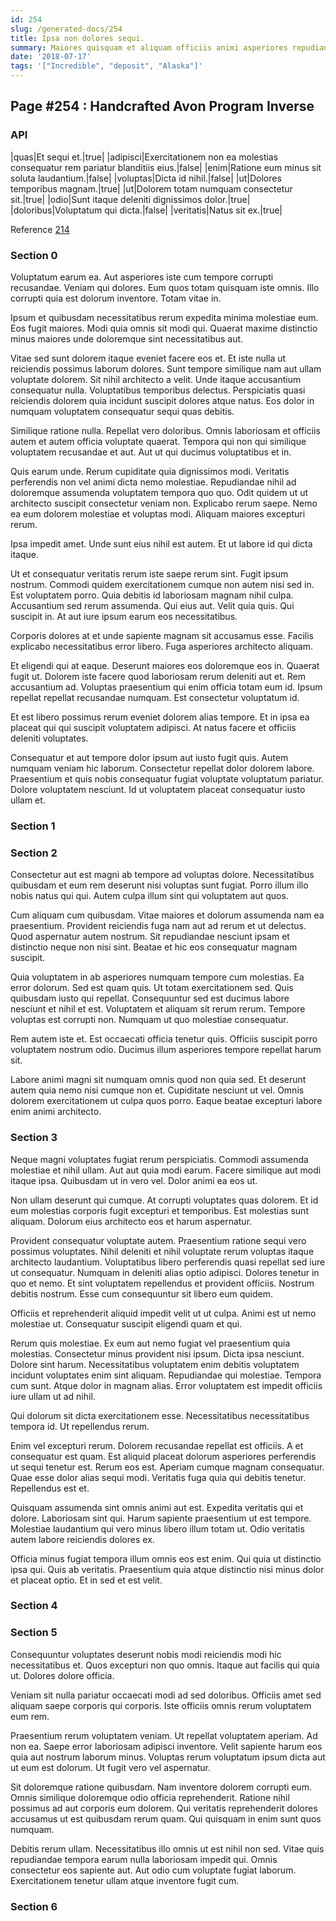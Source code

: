 ```yaml
---
id: 254
slug: /generated-docs/254
title: Ipsa non dolores sequi.
summary: Maiores quisquam et aliquam officiis animi asperiores repudiandae.
date: '2018-07-17'
tags: '["Incredible", "deposit", "Alaska"]'
---
```

## Page #254 : Handcrafted Avon Program Inverse
<Partial />

### API

|quas|Et sequi et.|true|
|adipisci|Exercitationem non ea molestias consequatur rem pariatur blanditiis eius.|false|
|enim|Ratione eum minus sit soluta laudantium.|false|
|voluptas|Dicta id nihil.|false|
|ut|Dolores temporibus magnam.|true|
|ut|Dolorem totam numquam consectetur sit.|true|
|odio|Sunt itaque deleniti dignissimos dolor.|true|
|doloribus|Voluptatum qui dicta.|false|
|veritatis|Natus sit ex.|true|

Reference [214](/generated-docs/214)


### Section 0
Voluptatum earum ea. Aut asperiores iste cum tempore corrupti recusandae. Veniam qui dolores. Eum quos totam quisquam iste omnis. Illo corrupti quia est dolorum inventore. Totam vitae in.
 Ipsum et quibusdam necessitatibus rerum expedita minima molestiae eum. Eos fugit maiores. Modi quia omnis sit modi qui. Quaerat maxime distinctio minus maiores unde doloremque sint necessitatibus aut.
 Vitae sed sunt dolorem itaque eveniet facere eos et. Et iste nulla ut reiciendis possimus laborum dolores. Sunt tempore similique nam aut ullam voluptate dolorem. Sit nihil architecto a velit.
Unde itaque accusantium consequatur nulla. Voluptatibus temporibus delectus. Perspiciatis quasi reiciendis dolorem quia incidunt suscipit dolores atque natus. Eos dolor in numquam voluptatem consequatur sequi quas debitis.
 Similique ratione nulla. Repellat vero doloribus. Omnis laboriosam et officiis autem et autem officia voluptate quaerat. Tempora qui non qui similique voluptatem recusandae et aut. Aut ut qui ducimus voluptatibus et in.
 Quis earum unde. Rerum cupiditate quia dignissimos modi. Veritatis perferendis non vel animi dicta nemo molestiae. Repudiandae nihil ad doloremque assumenda voluptatem tempora quo quo.
Odit quidem ut ut architecto suscipit consectetur veniam non. Explicabo rerum saepe. Nemo ea eum dolorem molestiae et voluptas modi. Aliquam maiores excepturi rerum.
 Ipsa impedit amet. Unde sunt eius nihil est autem. Et ut labore id qui dicta itaque.
 Ut et consequatur veritatis rerum iste saepe rerum sint. Fugit ipsum nostrum. Commodi quidem exercitationem cumque non autem nisi sed in. Est voluptatem porro. Quia debitis id laboriosam magnam nihil culpa.
Accusantium sed rerum assumenda. Qui eius aut. Velit quia quis. Qui suscipit in. At aut iure ipsum earum eos necessitatibus.
 Corporis dolores at et unde sapiente magnam sit accusamus esse. Facilis explicabo necessitatibus error libero. Fuga asperiores architecto aliquam.
 Et eligendi qui at eaque. Deserunt maiores eos doloremque eos in. Quaerat fugit ut.
Dolorem iste facere quod laboriosam rerum deleniti aut et. Rem accusantium ad. Voluptas praesentium qui enim officia totam eum id. Ipsum repellat repellat recusandae numquam. Est consectetur voluptatum id.
 Et est libero possimus rerum eveniet dolorem alias tempore. Et in ipsa ea placeat qui qui suscipit voluptatem adipisci. At natus facere et officiis deleniti voluptates.
 Consequatur et aut tempore dolor ipsum aut iusto fugit quis. Autem numquam veniam hic laborum. Consectetur repellat dolor dolorem labore. Praesentium et quis nobis consequatur fugiat voluptate voluptatum pariatur. Dolore voluptatem nesciunt. Id ut voluptatem placeat consequatur iusto ullam et.
### Section 1

### Section 2
Consectetur aut est magni ab tempore ad voluptas dolore. Necessitatibus quibusdam et eum rem deserunt nisi voluptas sunt fugiat. Porro illum illo nobis natus qui qui. Autem culpa illum sint qui voluptatem aut quos.
 Cum aliquam cum quibusdam. Vitae maiores et dolorum assumenda nam ea praesentium. Provident reiciendis fuga nam aut ad rerum et ut delectus. Quod aspernatur autem nostrum. Sit repudiandae nesciunt ipsam et distinctio neque non nisi sint. Beatae et hic eos consequatur magnam suscipit.
 Quia voluptatem in ab asperiores numquam tempore cum molestias. Ea error dolorum. Sed est quam quis. Ut totam exercitationem sed. Quis quibusdam iusto qui repellat. Consequuntur sed est ducimus labore nesciunt et nihil et est.
Voluptatem et aliquam sit rerum rerum. Tempore voluptas est corrupti non. Numquam ut quo molestiae consequatur.
 Rem autem iste et. Est occaecati officia tenetur quis. Officiis suscipit porro voluptatem nostrum odio. Ducimus illum asperiores tempore repellat harum sit.
 Labore animi magni sit numquam omnis quod non quia sed. Et deserunt autem quia nemo nisi cumque non et. Cupiditate nesciunt ut vel. Omnis dolorem exercitationem ut culpa quos porro. Eaque beatae excepturi labore enim animi architecto.
### Section 3
Neque magni voluptates fugiat rerum perspiciatis. Commodi assumenda molestiae et nihil ullam. Aut aut quia modi earum. Facere similique aut modi itaque ipsa. Quibusdam ut in vero vel. Dolor animi ea eos ut.
 Non ullam deserunt qui cumque. At corrupti voluptates quas dolorem. Et id eum molestias corporis fugit excepturi et temporibus. Est molestias sunt aliquam. Dolorum eius architecto eos et harum aspernatur.
 Provident consequatur voluptate autem. Praesentium ratione sequi vero possimus voluptates. Nihil deleniti et nihil voluptate rerum voluptas itaque architecto laudantium.
Voluptatibus libero perferendis quasi repellat sed iure ut consequatur. Numquam in deleniti alias optio adipisci. Dolores tenetur in quo et nemo. Et sint voluptatem repellendus et provident officiis. Nostrum debitis nostrum. Esse cum consequuntur sit libero eum quidem.
 Officiis et reprehenderit aliquid impedit velit ut ut culpa. Animi est ut nemo molestiae ut. Consequatur suscipit eligendi quam et qui.
 Rerum quis molestiae. Ex eum aut nemo fugiat vel praesentium quia molestias. Consectetur minus provident nisi ipsum. Dicta ipsa nesciunt.
Dolore sint harum. Necessitatibus voluptatem enim debitis voluptatem incidunt voluptates enim sint aliquam. Repudiandae qui molestiae. Tempora cum sunt. Atque dolor in magnam alias. Error voluptatem est impedit officiis iure ullam ut ad nihil.
 Qui dolorum sit dicta exercitationem esse. Necessitatibus necessitatibus tempora id. Ut repellendus rerum.
 Enim vel excepturi rerum. Dolorem recusandae repellat est officiis. A et consequatur est quam. Est aliquid placeat dolorum asperiores perferendis ut sequi tenetur est. Rerum eos est. Aperiam cumque magnam consequatur.
Quae esse dolor alias sequi modi. Veritatis fuga quia qui debitis tenetur. Repellendus est et.
 Quisquam assumenda sint omnis animi aut est. Expedita veritatis qui et dolore. Laboriosam sint qui. Harum sapiente praesentium ut est tempore. Molestiae laudantium qui vero minus libero illum totam ut. Odio veritatis autem labore reiciendis dolores ex.
 Officia minus fugiat tempora illum omnis eos est enim. Qui quia ut distinctio ipsa qui. Quis ab veritatis. Praesentium quia atque distinctio nisi minus dolor et placeat optio. Et in sed et est velit.
### Section 4

### Section 5
Consequuntur voluptates deserunt nobis modi reiciendis modi hic necessitatibus et. Quos excepturi non quo omnis. Itaque aut facilis qui quia ut. Dolores dolore officia.
 Veniam sit nulla pariatur occaecati modi ad sed doloribus. Officiis amet sed aliquam saepe corporis qui corporis. Iste officiis omnis rerum voluptatem eum rem.
 Praesentium rerum voluptatem veniam. Ut repellat voluptatem aperiam. Ad non ea.
Saepe error laboriosam adipisci inventore. Velit sapiente harum eos quia aut nostrum laborum minus. Voluptas rerum voluptatum ipsum dicta aut ut eum est dolorum. Ut fugit vero vel aspernatur.
 Sit doloremque ratione quibusdam. Nam inventore dolorem corrupti eum. Omnis similique doloremque odio officia reprehenderit. Ratione nihil possimus ad aut corporis eum dolorem. Qui veritatis reprehenderit dolores accusamus ut est quibusdam rerum quam. Qui quisquam in enim sunt quos numquam.
 Debitis rerum ullam. Necessitatibus illo omnis ut est nihil non sed. Vitae quis repudiandae tempora earum nulla laboriosam impedit qui. Omnis consectetur eos sapiente aut. Aut odio cum voluptate fugiat laborum. Exercitationem tenetur ullam atque inventore fugit cum.
### Section 6

